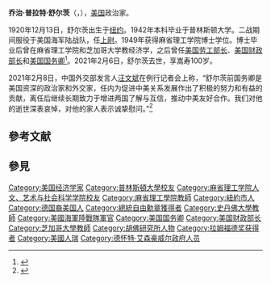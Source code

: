 {{noteTA
|1=zh-hant:舒爾茨; zh-hans:舒尔茨; zh-tw:舒茲; zh-hk:舒爾茲;
|2=zh-hans:乔治;zh-hant:喬治;zh-tw:喬治;zh-hk:佐治;
|3=zh-tw:普拉特;zh-hk:柏特;zh-cn:普拉特;zh-hans:普拉特;
}}
{{Infobox officeholder
|name         = 乔治·舒尔茨
|original_name = George Shultz
|image        = George Pratt Shultz.jpg
|caption      =
|office       = 第60任[[美国国务卿|美国国务卿]]
|president    = [[罗纳德·里根|罗纳德·里根]]
|deputy       = 
|term_start   = 1982年7月16日
|term_end     = 1989年1月20日
|predecessor  = [[亚历山大·黑格|亚历山大·黑格]]
|successor    = [[詹姆斯·贝克|詹姆斯·贝克]]
|office1      = [[美国财政部长|美国财政部长]]
|president1   = [[理查德·尼克松|理查德·尼克松]]
|term_start1  = 1972年6月12日
|term_end1    = 1974年5月8日
|predecessor1 = [[约翰·康纳利|约翰·康纳利]]
|successor1   = [[威廉·E.·西蒙|威廉·E.·西蒙]]
|birth_date   = {{birth date|1920|12|13}}
|birth_place  = {{USA-1912}}[[纽约州|纽约州]][[纽约市|纽约市]]
|death_date   = {{death date and age|2021|2|6|1920|12|13}}<ref>{{Cite web |url=https://www.nbcnews.com/politics/politics-news/george-p-shultz-former-secretary-state-under-reagan-dead-100-n1256970 |title=George P. Shultz, former secretary of state under Reagan, dead at 100 |access-date=2021-02-07 |archive-date=2021-05-05 |archive-url=https://web.archive.org/web/20210505145859/https://www.nbcnews.com/politics/politics-news/george-p-shultz-former-secretary-state-under-reagan-dead-100-n1256970 }}</ref>
|death_place  = {{USA}}[[加利福尼亞州|加利福尼亞州]][[斯坦福_(加利福尼亚州)|史丹福]]
|party        = [[共和党_(美国)|共和党]]
|spouse       = 海伦娜·奥布莱恩 {{small|（1946－1995）}}<br>夏洛特·舒尔茨 {{small|（1997－2021）}}
|alma_mater   = [[普林斯顿大学|普林斯顿大学]]<br>[[麻省理工学院|麻省理工学院]]
}}

'''乔治·普拉特·舒尔茨'''（{{lang-en|'''George Pratt Shultz'''}}，{{bd|1920年|12月13日|2021年|2月6日|catIdx=S}}），[[美国|美国]]政治家。

1920年12月13日，舒尔茨出生于[[纽约_(纽约州)|纽约]]。1942年本科毕业于普林斯顿大学。二战期间服役于美国海军陆战队，任[[上尉|上尉]]。1949年获得麻省理工学院{{le|工业经济学|industrial economics}}博士学位。博士毕业后曾在麻省理工学院和芝加哥大学教经济学，之后曾任[[美国劳工部长|美国劳工部长]]、[[美国财政部长|美国财政部长]]和[[美国国务卿|美国国务卿]]<ref>{{cite web |publisher=美国国务院 |title=Biographies of the Secretaries of State: George Pratt Shultz (1920–) |accessdate=2020-11-09 |url=http://history.state.gov/departmenthistory/people/shultz-george-pratt |format= |archive-date=2018-12-05 |archive-url=https://web.archive.org/web/20181205054743/https://history.state.gov/departmenthistory/people/shultz-george-pratt |dead-url=no }}</ref>。2021年2月6日，舒尔茨去世，享嵩寿100岁。

2021年2月8日，中国外交部发言人[[汪文斌|汪文斌]]在例行记者会上称，“舒尔茨前国务卿是美国资深的政治家和外交家，任内为促进中美关系发展作出了积极的努力和有益的贡献，离任后继续长期致力于增进两国了解与互信，推动中美友好合作。我们对他的逝世深表哀悼，对他的家人表示诚挚慰问。”<ref>{{Cite web|title=美国前国务卿舒尔茨去世 中方：深表哀悼-中新网|url=https://www.chinanews.com/gn/2021/02-08/9407953.shtml|accessdate=2021-02-08|work=中新网|archive-date=2021-02-17|archive-url=https://web.archive.org/web/20210217193935/http://www.chinanews.com/gn/2021/02-08/9407953.shtml}}</ref>

== 參考文献 ==
{{Reflist}}

== 參見 ==
{{start box}}
{{succession box|[[W·威拉德·沃茨|W·威拉德·沃茨]]|[[詹姆斯·D·霍奇森|詹姆斯·D·霍奇森]]|[[File:US-DeptOfLabor-Seal.svg|22px]] [[美国劳工部长|美国劳工部长]]|1969年－1970年}}
{{succession box|[[约翰·康纳利|约翰·康纳利]]|[[威廉·E·西蒙|威廉·E·西蒙]]|[[File:US-DeptOfTheTreasury-Seal.svg|22px]] [[美国财政部长|美国财政部长]]|1972年－1974年}}
{{succession box|[[亚历山大·黑格|亚历山大·黑格]]|[[詹姆斯·贝克|詹姆斯·贝克]]|[[File:Seal_of_the_United_States_Department_of_State.svg|22px]] [[美国国务卿|美国国务卿]]|1982年－1989年}}
{{end box}}

{{美國國務卿}}
{{Richard Nixon cabinet}}
{{Ronald Reagan cabinet}}
{{拉姆福德奖获得者}}
{{Authority control}}
{{DEFAULTSORT: Shultz, George Pratt}}
[[Category:美国经济学家|Category:美国经济学家]]
[[Category:普林斯頓大學校友|Category:普林斯頓大學校友]]
[[Category:麻省理工学院人文、艺术与社会科学学院校友|Category:麻省理工学院人文、艺术与社会科学学院校友]]
[[Category:麻省理工學院教師|Category:麻省理工學院教師]]
[[Category:紐約市人|Category:紐約市人]]
[[Category:德国裔美国人|Category:德国裔美国人]]
[[Category:總統自由勳章獲得者|Category:總統自由勳章獲得者]]
[[Category:史丹佛大學教師|Category:史丹佛大學教師]]
[[Category:美國海軍陸戰隊軍官|Category:美國海軍陸戰隊軍官]]
[[Category:美国国务卿|Category:美国国务卿]]
[[Category:美国财政部长|Category:美国财政部长]]
[[Category:芝加哥大學教師|Category:芝加哥大學教師]]
[[Category:胡佛研究所人物|Category:胡佛研究所人物]]
[[Category:拉姆福德奖获得者|Category:拉姆福德奖获得者]]
[[Category:美國人瑞|Category:美國人瑞]]
[[Category:德怀特·艾森豪威尔政府人员|Category:德怀特·艾森豪威尔政府人员]]